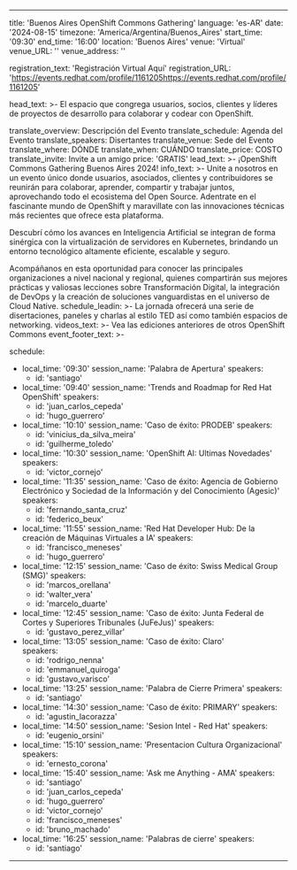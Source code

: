 ---
title: 'Buenos Aires OpenShift Commons Gathering'
language: 'es-AR'
date: '2024-08-15'
timezone: 'America/Argentina/Buenos_Aires'
start_time: '09:30'
end_time: '16:00'
location: 'Buenos Aires'
venue: 'Virtual'
venue_URL: ''
venue_address: ''

registration_text: 'Registración Virtual Aquí'
registration_URL: 'https://events.redhat.com/profile/1161205https://events.redhat.com/profile/1161205'

head_text: >-
  El espacio que congrega usuarios, socios, clientes y líderes de proyectos de desarrollo para colaborar y codear con OpenShift.

translate_overview: Descripción del Evento
translate_schedule: Agenda del Evento 
translate_speakers: Disertantes
translate_venue: Sede del Evento
translate_where: DÓNDE
translate_when: CUÁNDO
translate_price: COSTO
translate_invite: Invite a un amigo
price: 'GRATIS'
lead_text: >-
  ¡OpenShift Commons Gathering Buenos Aires 2024!
info_text: >-
  Unite a nosotros en un evento único donde usuarios, asociados, clientes y contribuidores se reunirán para colaborar, aprender, compartir y trabajar juntos, aprovechando todo el ecosistema del Open Source.
  Adentrate en el fascinante mundo de OpenShift y maravillate con las innovaciones técnicas más recientes que ofrece esta plataforma. 
  
  Descubrí cómo los avances en Inteligencia Artificial se integran de forma sinérgica con la virtualización de servidores en Kubernetes, brindando un entorno tecnológico altamente eficiente, escalable y seguro.
  
  Acompáñanos en esta oportunidad para conocer las principales organizaciones a nivel nacional y regional, quienes compartirán sus mejores prácticas y valiosas lecciones sobre Transformación Digital, la integración de DevOps y la creación de soluciones vanguardistas en el universo de Cloud Native.
schedule_leadin: >-
  La jornada ofrecerá una serie de disertaciones, paneles y charlas al estilo TED así como también espacios de networking.
videos_text: >-
  Vea las ediciones anteriores de otros OpenShift Commons
event_footer_text: >-

schedule:
  - local_time: '09:30'
    session_name: 'Palabra de Apertura'
    speakers:
      - id: 'santiago'
  - local_time: '09:40'
    session_name: 'Trends and Roadmap for Red Hat OpenShift'
    speakers:
      - id: 'juan_carlos_cepeda'
      - id: 'hugo_guerrero'
  - local_time: '10:10'
    session_name: 'Caso de éxito: PRODEB'
    speakers:
      - id: 'vinicius_da_silva_meira'
      - id: 'guilherme_toledo'
  - local_time: '10:30'
    session_name: 'OpenShift AI: Ultimas Novedades'
    speakers:
      - id: 'victor_cornejo'
  - local_time: '11:35'
    session_name: 'Caso de éxito: Agencia de Gobierno Electrónico y Sociedad de la Información y del Conocimiento (Agesic)'
    speakers:
      - id: 'fernando_santa_cruz'
      - id: 'federico_beux'
  - local_time: '11:55'
    session_name: 'Red Hat Developer Hub: De la creación de Máquinas Virtuales a IA'
    speakers:
      - id: 'francisco_meneses'
      - id: 'hugo_guerrero'
  - local_time: '12:15'
    session_name: 'Caso de éxito: Swiss Medical Group (SMG)'
    speakers:
      - id: 'marcos_orellana'
      - id: 'walter_vera'
      - id: 'marcelo_duarte'
  - local_time: '12:45'
    session_name: 'Caso de éxito: Junta Federal de Cortes y Superiores Tribunales (JuFeJus)' 
    speakers:
      - id: 'gustavo_perez_villar'
  - local_time: '13:05'
    session_name: 'Caso de éxito: Claro'  
    speakers:
      - id: 'rodrigo_nenna'  
      - id: 'emmanuel_quiroga'  
      - id: 'gustavo_varisco'  
  - local_time: '13:25'
    session_name: 'Palabra de Cierre Primera'
    speakers:
      - id: 'santiago'
  - local_time: '14:30'
    session_name: 'Caso de éxito: PRIMARY'
    speakers:
      - id: 'agustin_lacorazza'
  - local_time: '14:50'
    session_name: 'Sesion Intel - Red Hat'
    speakers:
      - id: 'eugenio_orsini'
  - local_time: '15:10'
    session_name: 'Presentacion Cultura Organizacional'
    speakers:
      - id: 'ernesto_corona'
  - local_time: '15:40'
    session_name: 'Ask me Anything - AMA'
    speakers:
      - id: 'santiago'
      - id: 'juan_carlos_cepeda'
      - id: 'hugo_guerrero'
      - id: 'victor_cornejo'
      - id: 'francisco_meneses'
      - id: 'bruno_machado'
  - local_time: '16:25'
    session_name: 'Palabras de cierre'
    speakers:
      - id: 'santiago'
----
